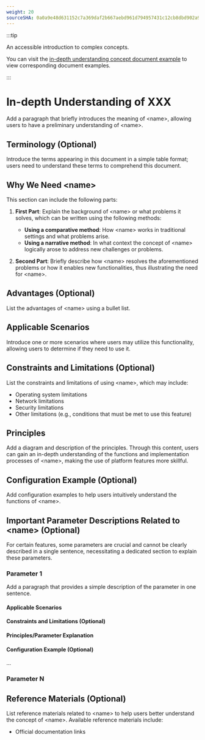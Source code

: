 ```yaml
---
weight: 20
sourceSHA: 0a0a9e48d631152c7a369daf2b667aebd961d794957431c12cb8dbd902a939f0
---
```


:::tip

An accessible introduction to complex concepts.

You can visit the [in-depth understanding concept document example](https://product-doc-guide.alauda.cn/template/concept/insight_example.html) to view corresponding document examples.

:::

# In-depth Understanding of XXX

Add a paragraph that briefly introduces the meaning of \<name>, allowing users to have a preliminary understanding of \<name>.

## Terminology (Optional)

Introduce the terms appearing in this document in a simple table format; users need to understand these terms to comprehend this document.

## Why We Need \<name>

This section can include the following parts:

1. **First Part**: Explain the background of \<name> or what problems it solves, which can be written using the following methods:

   - **Using a comparative method**: How \<name> works in traditional settings and what problems arise.
   - **Using a narrative method**: In what context the concept of \<name> logically arose to address new challenges or problems.

2. **Second Part**: Briefly describe how \<name> resolves the aforementioned problems or how it enables new functionalities, thus illustrating the need for \<name>.

## Advantages (Optional)

List the advantages of \<name> using a bullet list.

## Applicable Scenarios

Introduce one or more scenarios where users may utilize this functionality, allowing users to determine if they need to use it.

## Constraints and Limitations (Optional)

List the constraints and limitations of using \<name>, which may include:

- Operating system limitations
- Network limitations
- Security limitations
- Other limitations (e.g., conditions that must be met to use this feature)

## Principles

Add a diagram and description of the principles. Through this content, users can gain an in-depth understanding of the functions and implementation processes of \<name>, making the use of platform features more skillful.

## Configuration Example (Optional)

Add configuration examples to help users intuitively understand the functions of \<name>.

## Important Parameter Descriptions Related to \<name> (Optional)

For certain features, some parameters are crucial and cannot be clearly described in a single sentence, necessitating a dedicated section to explain these parameters.

### Parameter 1

Add a paragraph that provides a simple description of the parameter in one sentence.

#### Applicable Scenarios

#### Constraints and Limitations (Optional)

#### Principles/Parameter Explanation

#### Configuration Example (Optional)

...

### Parameter N

## Reference Materials (Optional)

List reference materials related to \<name> to help users better understand the concept of \<name>. Available reference materials include:

- Official documentation links
